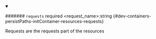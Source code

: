 
<details className="config-field" data-expandable="false" open>
<summary>

####### `requests` <span class="config-field-required" data-required="false">required</span> <span class="config-field-type">&lt;request_name&gt;:string</span> <span class="config-field-default"></span> <span class="config-field-enum"></span> {#dev-containers-persistPaths-initContainer-resources-requests}

Requests are the requests part of the resources

</summary>



</details>
